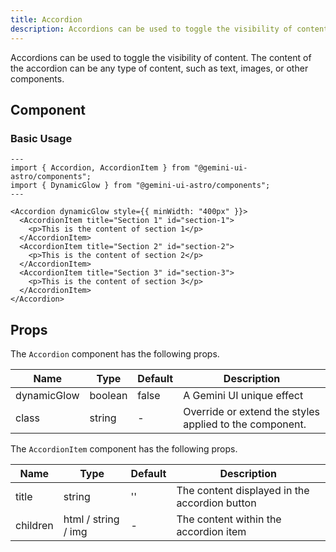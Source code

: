 ```yaml
---
title: Accordion
description: Accordions can be used to toggle the visibility of content.
---
```


Accordions can be used to toggle the visibility of content. The content of the accordion can be any type of content, such as text, images, or other components.

## Component

### Basic Usage

```astro live
---
import { Accordion, AccordionItem } from "@gemini-ui-astro/components";
import { DynamicGlow } from "@gemini-ui-astro/components";
---

<Accordion dynamicGlow style={{ minWidth: "400px" }}>
  <AccordionItem title="Section 1" id="section-1">
    <p>This is the content of section 1</p>
  </AccordionItem>
  <AccordionItem title="Section 2" id="section-2">
    <p>This is the content of section 2</p>
  </AccordionItem>
  <AccordionItem title="Section 3" id="section-3">
    <p>This is the content of section 3</p>
  </AccordionItem>
</Accordion>
```

## Props

The `Accordion` component has the following props.

<table>
  <thead>
    <tr>
      <th>Name</th>
      <th>Type</th>
      <th>Default</th>
      <th>Description</th>
    </tr>
  </thead>
  <tbody>
    <tr>
      <td>dynamicGlow</td>
      <td>boolean</td>
      <td>false</td>
      <td>A Gemini UI unique effect</td>
    </tr>
    <tr>
      <td>class</td>
      <td>string</td>
      <td>-</td>
      <td>Override or extend the styles applied to the component.</td>
    </tr>
  </tbody>
</table>

The `AccordionItem` component has the following props.

<table>
  <thead>
    <tr>
      <th>Name</th>
      <th>Type</th>
      <th>Default</th>
      <th>Description</th>
    </tr>
  </thead>
  <tbody>
    <tr>
      <td>title</td>
      <td>string</td>
      <td>''</td>
      <td>The content displayed in the accordion button</td>
    </tr>
    <tr>
      <td>children</td>
      <td>html / string / img</td>
      <td>-</td>
      <td>The content within the accordion item</td>
    </tr>
  </tbody>
</table>
